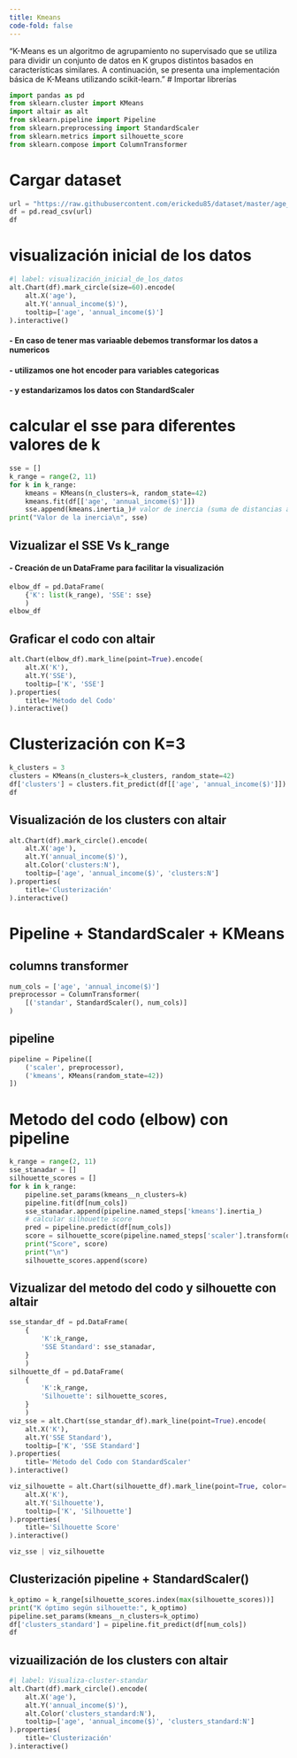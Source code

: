 ```yaml
---
title: Kmeans
code-fold: false
---
```

"K-Means es un algoritmo de agrupamiento no supervisado que se utiliza para dividir un conjunto de datos en K grupos distintos basados en características similares. A continuación, se presenta una implementación básica de K-Means utilizando scikit-learn."
# Importar librerías
```python
import pandas as pd
from sklearn.cluster import KMeans
import altair as alt
from sklearn.pipeline import Pipeline
from sklearn.preprocessing import StandardScaler
from sklearn.metrics import silhouette_score
from sklearn.compose import ColumnTransformer
```
# Cargar dataset
```python
url = "https://raw.githubusercontent.com/erickedu85/dataset/master/age_income.csv"
df = pd.read_csv(url)
df
```
# visualización inicial de los datos
```python
#| label: visualización_inicial_de_los_datos
alt.Chart(df).mark_circle(size=60).encode(
    alt.X('age'),
    alt.Y('annual_income($)'),
    tooltip=['age', 'annual_income($)']
).interactive()
```
#### - En caso de tener mas variaable debemos transformar los datos a numericos
#### - utilizamos one hot encoder para variables categoricas
#### - y estandarizamos los datos con StandardScaler
# calcular el sse para diferentes valores de k
```python
sse = []
k_range = range(2, 11)
for k in k_range:
    kmeans = KMeans(n_clusters=k, random_state=42)
    kmeans.fit(df[['age', 'annual_income($)']])
    sse.append(kmeans.inertia_)# valor de inercia (suma de distancias al cuadrado dentro del cluster)
print("Valor de la inercia\n", sse)
```
## Vizualizar el SSE Vs k_range
#### - Creación de un DataFrame para facilitar la visualización
```python
elbow_df = pd.DataFrame(
    {'K': list(k_range), 'SSE': sse}
    )
elbow_df
```
## Graficar el codo con altair
```python
alt.Chart(elbow_df).mark_line(point=True).encode(
    alt.X('K'),
    alt.Y('SSE'),
    tooltip=['K', 'SSE']
).properties(
    title='Método del Codo'
).interactive()
```

# Clusterización con K=3
```python
k_clusters = 3
clusters = KMeans(n_clusters=k_clusters, random_state=42)
df['clusters'] = clusters.fit_predict(df[['age', 'annual_income($)']])
df
```
## Visualización de los clusters con altair
```python
alt.Chart(df).mark_circle().encode(
    alt.X('age'),
    alt.Y('annual_income($)'),
    alt.Color('clusters:N'),
    tooltip=['age', 'annual_income($)', 'clusters:N']
).properties(
    title='Clusterización'
).interactive()

```
# Pipeline + StandardScaler + KMeans
## columns transformer
```python
num_cols = ['age', 'annual_income($)']
preprocessor = ColumnTransformer(
    [('standar', StandardScaler(), num_cols)]
)
```
## pipeline
```python
pipeline = Pipeline([
    ('scaler', preprocessor),
    ('kmeans', KMeans(random_state=42))
])
```
# Metodo del codo (elbow) con pipeline
```python

k_range = range(2, 11)
sse_stanadar = []
silhouette_scores = []
for k in k_range:
    pipeline.set_params(kmeans__n_clusters=k)
    pipeline.fit(df[num_cols])
    sse_stanadar.append(pipeline.named_steps['kmeans'].inertia_)
    # calcular silhouette score
    pred = pipeline.predict(df[num_cols])
    score = silhouette_score(pipeline.named_steps['scaler'].transform(df[num_cols]), pred)
    print("Score", score)
    print("\n")
    silhouette_scores.append(score)
```
## Vizualizar del metodo del codo y silhouette con altair
```python
sse_standar_df = pd.DataFrame(
    {
        'K':k_range,
        'SSE Standard': sse_stanadar,
    }
    )
silhouette_df = pd.DataFrame(
    {
        'K':k_range,
        'Silhouette': silhouette_scores,
    }
    )
viz_sse = alt.Chart(sse_standar_df).mark_line(point=True).encode(
    alt.X('K'),
    alt.Y('SSE Standard'),
    tooltip=['K', 'SSE Standard']
).properties(
    title='Método del Codo con StandardScaler'
).interactive() 

viz_silhouette = alt.Chart(silhouette_df).mark_line(point=True, color='orange').encode(
    alt.X('K'),
    alt.Y('Silhouette'),
    tooltip=['K', 'Silhouette']
).properties(
    title='Silhouette Score'
).interactive()

viz_sse | viz_silhouette
```

## Clusterización pipeline + StandardScaler()
```python
k_optimo = k_range[silhouette_scores.index(max(silhouette_scores))]
print("K óptimo según silhouette:", k_optimo)
pipeline.set_params(kmeans__n_clusters=k_optimo)
df['clusters_standard'] = pipeline.fit_predict(df[num_cols])
df
```
## vizuailización de los clusters con altair
```python
#| label: Visualiza-cluster-standar
alt.Chart(df).mark_circle().encode(
    alt.X('age'),
    alt.Y('annual_income($)'),
    alt.Color('clusters_standard:N'),
    tooltip=['age', 'annual_income($)', 'clusters_standard:N']
).properties(
    title='Clusterización'
).interactive()
```